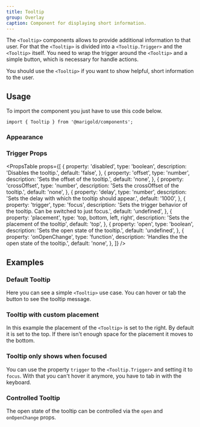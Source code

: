 ```yaml
---
title: Tooltip
group: Overlay
caption: Component for displaying short information.
---
```


The `<Tooltip>` components allows to provide additional information to that user. For that the `<Tooltip>` is divided into a `<Tooltip.Trigger>` and the `<Tooltip>` itself. You need to wrap the trigger around the `<Tooltip>` and a simple button, which is necessary for handle actions.

You should use the `<Tooltip>` if you want to show helpful, short information to the user.

## Usage

To import the component you just have to use this code below.

```tsx
import { Tooltip } from '@marigold/components';
```

### Appearance

<AppearanceTable component={title} />

### Trigger Props

<PropsTable
  props={[
    {
      property: 'disabled',
      type: 'boolean',
      description: 'Disables the tooltip.',
      default: 'false',
    },
    {
      property: 'offset',
      type: 'number',
      description: 'Sets the offset of the tooltip.',
      default: 'none',
    },
    {
      property: 'crossOffset',
      type: 'number',
      description: 'Sets the crossOffset of the tooltip.',
      default: 'none',
    },
    {
      property: 'delay',
      type: 'number',
      description: 'Sets the delay with which the tooltip should appear.',
      default: '1000',
    },
    {
      property: 'trigger',
      type: 'focus',
      description:
        'Sets the trigger behavior of the tooltip. Can be switched to just focus.',
      default: 'undefined',
    },
    {
      property: 'placement',
      type: 'top, bottom, left, right',
      description: 'Sets the placement of the tooltip',
      default: 'top',
    },
    {
      property: 'open',
      type: 'boolean',
      description: 'Sets the open state of the tooltip.',
      default: 'undefined',
    },
    {
      property: 'onOpenChange',
      type: 'function',
      description: 'Handles the the open state of the tooltip.',
      default: 'none',
    },
  ]}
/>

## Examples

### Default Tooltip

Here you can see a simple `<Tooltip>` use case. You can hover or tab the button to see the tooltip message.

<ComponentDemo file="./tooltip-basic.demo.tsx" />

### Tooltip with custom placement

In this example the placement of the `<Tooltip>` is set to the right. By default it is set to the top. If there isn't enough space for the placement it moves to the bottom.

<ComponentDemo file="./tooltip-custom.demo.tsx" />

### Tooltip only shows when focused

You can use the property `trigger` to the `<Tooltip.Trigger>` and setting it to `focus`. With that you can't hover it anymore, you have to tab in with the keyboard.

<ComponentDemo file="./tooltip-focus.demo.tsx" />

### Controlled Tooltip

The open state of the tooltip can be controlled via the `open` and `onOpenChange` props.

<ComponentDemo file="./tooltip-pressed.demo.tsx" />
